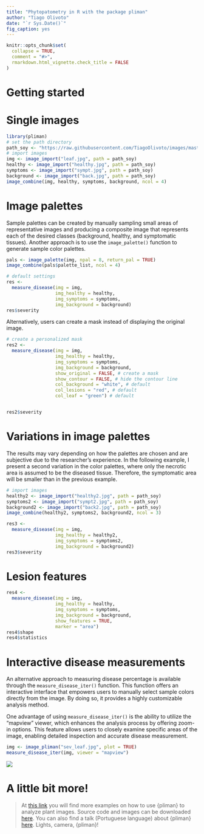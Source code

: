 ```yaml
---
title: "Phytopatometry in R with the package pliman"
author: "Tiago Olivoto"
date: "`r Sys.Date()`"
fig_caption: yes
---
```


```r
knitr::opts_chunk$set(
  collapse = TRUE,
  comment = "#>",
  rmarkdown.html_vignette.check_title = FALSE
)
```

# Getting started

# Single images

```r
library(pliman)
# set the path directory
path_soy <- "https://raw.githubusercontent.com/TiagoOlivoto/images/master/pliman"
# import images
img <- image_import("leaf.jpg", path = path_soy)
healthy <- image_import("healthy.jpg", path = path_soy)
symptoms <- image_import("sympt.jpg", path = path_soy)
background <- image_import("back.jpg", path = path_soy)
image_combine(img, healthy, symptoms, background, ncol = 4)


```

# Image palettes

Sample palettes can be created by manually sampling small areas of representative images and producing a composite image that represents each of the desired classes (background, healthy, and symptomatic tissues). Another approach is to use the `image_palette()` function to generate sample color palettes.

```r
pals <- image_palette(img, npal = 8, return_pal = TRUE)
image_combine(pals$palette_list, ncol = 4)
```

```r
# default settings
res <-
  measure_disease(img = img,
                  img_healthy = healthy,
                  img_symptoms = symptoms,
                  img_background = background)
res$severity
```

Alternatively, users can create a mask instead of displaying the original image.

```r

# create a personalized mask
res2 <- 
  measure_disease(img = img,
                  img_healthy = healthy,
                  img_symptoms = symptoms,
                  img_background = background,
                  show_original = FALSE, # create a mask
                  show_contour = FALSE, # hide the contour line
                  col_background = "white", # default
                  col_lesions = "red", # default
                  col_leaf = "green") # default


res2$severity
```

# Variations in image palettes

The results may vary depending on how the palettes are chosen and are subjective due to the researcher's experience. In the following example, I present a second variation in the color palettes, where only the necrotic area is assumed to be the diseased tissue. Therefore, the symptomatic area will be smaller than in the previous example.

```r

# import images
healthy2 <- image_import("healthy2.jpg", path = path_soy)
symptoms2 <- image_import("sympt2.jpg", path = path_soy)
background2 <- image_import("back2.jpg", path = path_soy)
image_combine(healthy2, symptoms2, background2, ncol = 3)

res3 <-
  measure_disease(img = img,
                  img_healthy = healthy2,
                  img_symptoms = symptoms2,
                  img_background = background2)
res3$severity
```

# Lesion features

```r
res4 <-
  measure_disease(img = img,
                  img_healthy = healthy,
                  img_symptoms = symptoms,
                  img_background = background,
                  show_features = TRUE,
                  marker = "area")
res4$shape
res4$statistics
```

# Interactive disease measurements

An alternative approach to measuring disease percentage is available through the `measure_disease_iter()` function. This function offers an interactive interface that empowers users to manually select sample colors directly from the image. By doing so, it provides a highly customizable analysis method.

One advantage of using `measure_disease_iter()` is the ability to utilize the "mapview" viewer, which enhances the analysis process by offering zoom-in options. This feature allows users to closely examine specific areas of the image, enabling detailed inspection and accurate disease measurement.

```r
img <- image_pliman("sev_leaf.jpg", plot = TRUE)
measure_disease_iter(img, viewer = "mapview")
```

![](https://nepem-ufsc.github.io/pliman_tut/imgs/gif_severity.gif)

# <i class="fas fa-scroll"></i> A little bit more!

<!-- inicio font awesome -->

```{=html}
<script src="https://kit.fontawesome.com/1f72d6921a.js" crossorigin="anonymous"></script>
```
> At [this link](https://nepem-ufsc.github.io/paper_pliman/code.html) you will find more examples on how to use {pliman} to analyze plant images. Source code and images can be downloaded [here](https://github.com/TiagoOlivoto/paper_pliman/archive/refs/heads/master.zip). You can also find a talk (Portuguese language) about {pliman} [here](https://www.youtube.com/watch?v=ElvUVlPocgA). <i class="far fa-lightbulb"></i>Lights, <i class="fas fa-camera"></i>camera, {pliman}!
